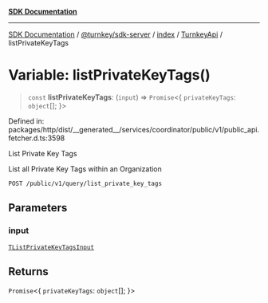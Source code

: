 [**SDK Documentation**](../../../../../../README.mdx)

***

[SDK Documentation](../../../../../../packages.mdx) / [@turnkey/sdk-server](../../../../README.mdx) / [index](../../../README.mdx) / [TurnkeyApi](../README.mdx) / listPrivateKeyTags

# Variable: listPrivateKeyTags()

> `const` **listPrivateKeyTags**: (`input`) => `Promise`\<\{ `privateKeyTags`: `object`[]; \}\>

Defined in: packages/http/dist/\_\_generated\_\_/services/coordinator/public/v1/public\_api.fetcher.d.ts:3598

List Private Key Tags

List all Private Key Tags within an Organization

`POST /public/v1/query/list_private_key_tags`

## Parameters

### input

[`TListPrivateKeyTagsInput`](../type-aliases/TListPrivateKeyTagsInput.mdx)

## Returns

`Promise`\<\{ `privateKeyTags`: `object`[]; \}\>

